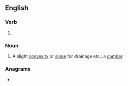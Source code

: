 ==English==

===Verb===
{{head|en|present participle}}

# {{present participle of|camber|lang=en|nocat=1}}

===Noun===
{{en-noun}}

# A slight [[convexity]] or [[slope]] for drainage etc.; a [[camber]].

===Anagrams===
* {{anagrams|en|embracing}}
